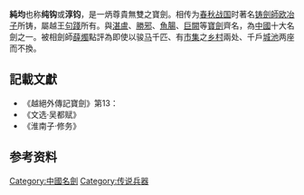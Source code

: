 {{expand|time=2010-12-05T18:19:09+00:00}}
'''純均'''也称'''纯钩'''或'''淳钧'''，是一炳尊貴無雙之寶劍。相传为[[春秋时期|春秋]][[战国|战国]]时著名[[铸劍師|铸劍師]][[欧冶子|欧冶子]]所铸，屬越王[[句踐|句踐]]所有。與[[湛盧|湛盧]]、[[勝邪|勝邪]]、[[魚腸|魚腸]]、[[巨闕|巨闕]]等[[寶劍|寶劍]]齊名，為[[中國|中國]]十大名劍之一。被相劍師[[薛燭|薛燭]]點評為即使以骏[[马|马]]千匹、有[[市集|市集]]之[[乡村|乡村]]兩处、千戶[[城池|城池]]两座而不換。

==記載文獻==

*《越絕外傳記寶劍》第13：
*《文选·吴都赋》
*《淮南子·修务》

==参考资料==
<references />

[[Category:中國名劍|Category:中國名劍]]
[[Category:传说兵器|Category:传说兵器]]